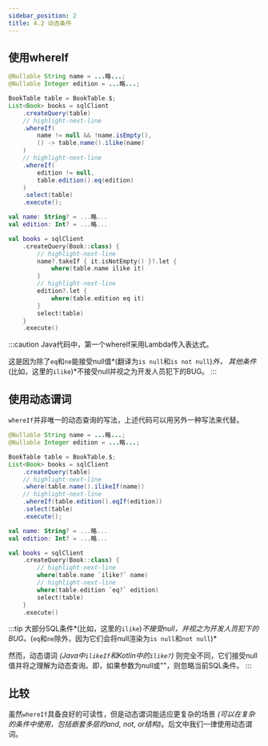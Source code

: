 ```yaml
---
sidebar_position: 2
title: 4.2 动态条件
---
```



## 使用whereIf

<Tabs groupId="language">
<TabItem value="java" label="Java">

```java
@Nullable String name = ...略...;
@Nullable Integer edition = ...略...;

BookTable table = BookTable.$;
List<Book> books = sqlClient
    .createQuery(table)
    // highlight-next-line
    .whereIf(
        name != null && !name.isEmpty(), 
        () -> table.name().ilike(name)
    )
    // highlight-next-line
    .whereIf(
        edition != null, 
        table.edition().eq(edition)
    )
    .select(table)
    .execute();
```

</TabItem>
<TabItem value="kotlin" label="Kotlin">

```kotlin
val name: String? = ...略...
val edition: Int? = ...略...

val books = sqlClient
    .createQuery(Book::class) {
        // highlight-next-line
        name?.takeIf { it.isNotEmpty() }?.let {
            where(table.name ilike it)
        }
        // highlight-next-line
        edition?.let {
            where(table.edition eq it)
        }
        select(table)
    }
    .execute()
```

</TabItem>
</Tabs>

:::caution
Java代码中，第一个whereIf采用Lambda传入表达式。

这是因为除了`eq`和`ne`能接受null值*(翻译为`is null`和`is not null`)*外，
其他条件*(比如，这里的`ilike`)*不接受null并视之为开发人员犯下的BUG。
:::

## 使用动态谓词

`whereIf`并非唯一的动态查询的写法，上述代码可以用另外一种写法来代替。

<Tabs groupId="language">
<TabItem value="java" label="Java">

```java
@Nullable String name = ...略...;
@Nullable Integer edition = ...略...;

BookTable table = BookTable.$;
List<Book> books = sqlClient
    .createQuery(table)
    // highlight-next-line
    .where(table.name().ilikeIf(name))
    // highlight-next-line
    .whereIf(table.edition().eqIf(edition))
    .select(table)
    .execute();
```

</TabItem>
<TabItem value="kotlin" label="Kotlin">

```kotlin
val name: String? = ...略...
val edition: Int? = ...略...

val books = sqlClient
    .createQuery(Book::class) {
        // highlight-next-line
        where(table.name `ilike?` name)
        // highlight-next-line
        where(table.edition `eq?` edition)
        select(table)
    }
    .execute()
```

</TabItem>
</Tabs>

:::tip
大部分SQL条件*(比如，这里的`ilike`)*不接受null，并视之为开发人员犯下的BUG。*(`eq`和`ne`除外，因为它们会将null渲染为`is null`和`not null`)*

然而，动态谓词 *(Java中`ilikeIf`和Kotlin中的`ilike?`)* 则完全不同，它们接受null值并将之理解为动态查询。即，如果参数为null或""，则忽略当前SQL条件。
:::

## 比较

虽然`whereIf`具备良好的可读性，但是动态谓词能适应更复杂的场景 *(可以在复杂的条件中使用，包括嵌套多层的and, not, or结构)*。后文中我们一律使用动态谓词。

